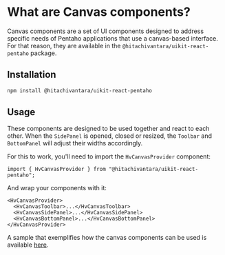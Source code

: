# What are Canvas components?

Canvas components are a set of UI components designed to address specific needs of Pentaho applications that use
a canvas-based interface. For that reason, they are available in the `@hitachivantara/uikit-react-pentaho` package.

## Installation

```sh
npm install @hitachivantara/uikit-react-pentaho
```

## Usage

These components are designed to be used together and react to each other. When the `SidePanel` is opened, closed or resized,
the `Toolbar` and `BottomPanel` will adjust their widths accordingly.

For this to work, you'll need to import the `HvCanvasProvider` component:

```tsx
import { HvCanvasProvider } from "@hitachivantara/uikit-react-pentaho";
```

And wrap your components with it:

```tsx
<HvCanvasProvider>
  <HvCanvasToolbar>...</HvCanvasToolbar>
  <HvCanvasSidePanel>...</HvCanvasSidePanel>
  <HvCanvasBottomPanel>...</HvCanvasBottomPanel>
</HvCanvasProvider>
```

A sample that exemplifies how the canvas components can be used is available
[here](/examples/canvas).
